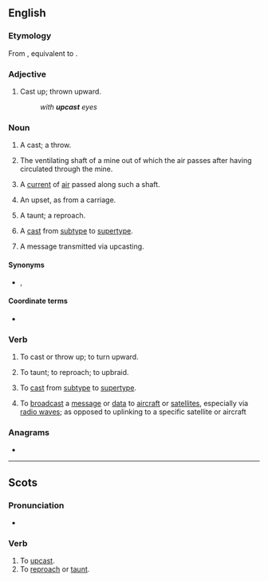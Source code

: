 ==English==

===Etymology===
From {{etyl|enm|en}} {{m|enm|upcasten}}, equivalent to {{prefix|up|cast|lang=en}}.

===Adjective===
{{en-adj}}

# Cast up; thrown upward.
#: ''with '''upcast''' eyes''
#: {{rfquotek|Joseph Addison}}

===Noun===
{{en-noun}}

# {{lb|en|bowling}} A cast; a throw.
#: {{rfquotek|Shakespeare}}
# {{lb|en|mining}} The ventilating shaft of a mine out of which the air passes after having circulated through the mine.
# {{lb|en|mining}} A [[current]] of [[air]] passed along such a shaft.
# {{lb|en|Scotland}} An upset, as from a carriage.
# {{lb|en|Scotland}} A taunt; a reproach.
#: {{rfquotek|Sir Walter Scott}}
# {{lb|en|computing}} A [[cast]] from [[subtype]] to [[supertype]].
# A message transmitted via upcasting.

====Synonyms====
* {{sense|mining}} {{l|en|upcast pit}}, {{l|en|upcast shaft}}

====Coordinate terms====
* {{sense|mining}} {{l|en|downcast}}

===Verb===
{{en-verb|upcasts|upcasting|upcast|past2=upcasted}}

# {{lb|en|transitive|obsolete}} To cast or throw up; to turn upward.
# {{lb|en|transitive|Scotland}} To taunt; to reproach; to upbraid.
# {{lb|en|transitive|computing}} To [[cast]] from [[subtype]] to [[supertype]].
# To [[broadcast]] a [[message]] or [[data]] to [[aircraft]] or [[satellites]], especially via [[radio waves]]; as opposed to uplinking to a specific satellite or aircraft

===Anagrams===
* {{anagrams|en|acts up|caputs|cast up|catsup}}

----

==Scots==

===Pronunciation===
* {{IPA|/ʌpˈkast/|lang=sco}}

===Verb===
{{sco-verb|upcasts|upcastin|upcast|upcast}}

# To [[#English|upcast]].
# To [[reproach]] or [[taunt]].